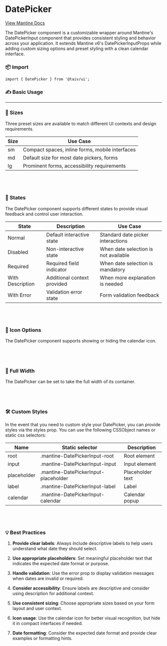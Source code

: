 
<Meta of={DatePickerStories} />

# DatePicker

[View Mantine Docs](https://v6.mantine.dev/dates/date-picker-input/)

The DatePicker component is a customizable wrapper around Mantine's DatePickerInput component that provides consistent styling and behavior across your application. It extends Mantine v6's DatePickerInputProps while adding custom sizing options and preset styling with a clean calendar interface.

### 📦 Import

```tsx
import { DatePicker } from '@taiv/ui';
```

### ✍️ Basic Usage

<Canvas of={DatePickerStories.Default} />
<Controls of={DatePickerStories.Default} />

---

### 📐 Sizes

Three preset sizes are available to match different UI contexts and design requirements.

<Story of={DatePickerStories.Sizes} />

<table>
  <thead>
    <tr>
      <th>Size</th>
      <th>Use Case</th>
    </tr>
  </thead>
  <tbody>
    <tr>
      <td>sm</td>
      <td>Compact spaces, inline forms, mobile interfaces</td>
    </tr>
    <tr>
      <td>md</td>
      <td>Default size for most date pickers, forms</td>
    </tr>
    <tr>
      <td>lg</td>
      <td>Prominent forms, accessibility requirements</td>
    </tr>
  </tbody>
</table>

## <br />

### 🔄 States

The DatePicker component supports different states to provide visual feedback and control user interaction.

<Story of={DatePickerStories.States} />

<table>
  <thead>
    <tr>
      <th>State</th>
      <th>Description</th>
      <th>Use Case</th>
    </tr>
  </thead>
  <tbody>
    <tr>
      <td>Normal</td>
      <td>Default interactive state</td>
      <td>Standard date picker interactions</td>
    </tr>
    <tr>
      <td>Disabled</td>
      <td>Non-interactive state</td>
      <td>When date selection is not available</td>
    </tr>
    <tr>
      <td>Required</td>
      <td>Required field indicator</td>
      <td>When date selection is mandatory</td>
    </tr>
    <tr>
      <td>With Description</td>
      <td>Additional context provided</td>
      <td>When more explanation is needed</td>
    </tr>
    <tr>
      <td>With Error</td>
      <td>Validation error state</td>
      <td>Form validation feedback</td>
    </tr>
  </tbody>
</table>

## <br />

### 🎨 Icon Options

The DatePicker component supports showing or hiding the calendar icon.

<Story of={DatePickerStories.WithAndWithoutIcon} />

## <br />

### 📏 Full Width

The DatePicker can be set to take the full width of its container.

<Story of={DatePickerStories.FullWidth} />

## <br />

### 🛠️ Custom Styles

In the event that you need to custom style your DatePicker, you can provide styles via the styles prop. You can use the following CSSObject names or static css selectors:

<Story of={DatePickerStories.CustomStyles} />

<table>
  <thead>
    <tr>
      <th>Name</th>
      <th>Static selector</th>
      <th>Description</th>
    </tr>
  </thead>
  <tbody>
    <tr>
      <td>root</td>
      <td>.mantine-DatePickerInput-root</td>
      <td>Root element</td>
    </tr>
    <tr>
      <td>input</td>
      <td>.mantine-DatePickerInput-input</td>
      <td>Input element</td>
    </tr>
    <tr>
      <td>placeholder</td>
      <td>.mantine-DatePickerInput-placeholder</td>
      <td>Placeholder text</td>
    </tr>
    <tr>
      <td>label</td>
      <td>.mantine-DatePickerInput-label</td>
      <td>Label</td>
    </tr>
    <tr>
      <td>calendar</td>
      <td>.mantine-DatePickerInput-calendar</td>
      <td>Calendar popup</td>
    </tr>
  </tbody>
</table>

## <br />

### 💡 Best Practices

1. **Provide clear labels**: Always include descriptive labels to help users understand what date they should select.

2. **Use appropriate placeholders**: Set meaningful placeholder text that indicates the expected date format or purpose.

3. **Handle validation**: Use the error prop to display validation messages when dates are invalid or required.

4. **Consider accessibility**: Ensure labels are descriptive and consider using description for additional context.

5. **Use consistent sizing**: Choose appropriate sizes based on your form layout and user context.

6. **Icon usage**: Use the calendar icon for better visual recognition, but hide it in compact interfaces if needed.

7. **Date formatting**: Consider the expected date format and provide clear examples or formatting hints.
